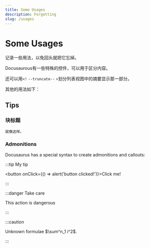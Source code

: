 ```yaml
---
title: Some Usages
description: Forgetting
slug: /usages
---
```


# Some Usages

记录一些用法，以免回头就把它忘掉。

Docusaurous有一些特殊的控件，可以用于区分内容。

还可以用``<!`` ``--truncate--`` ``>``划分列表视图中的摘要显示那一部分。

<!--truncate-->

其他的用法如下：

## Tips

### 块标题
```text title="可以写text title"
就像这样。
```

### Admonitions

Docusaurus has a special syntax to create admonitions and callouts:

:::tip My tip

<button onClick={() => alert('button clicked!')}>Click me!</button>

:::

:::danger Take care

This action is dangerous

:::

:::caution

Unknown formulae $\sum^n_1 i^2$.

:::

